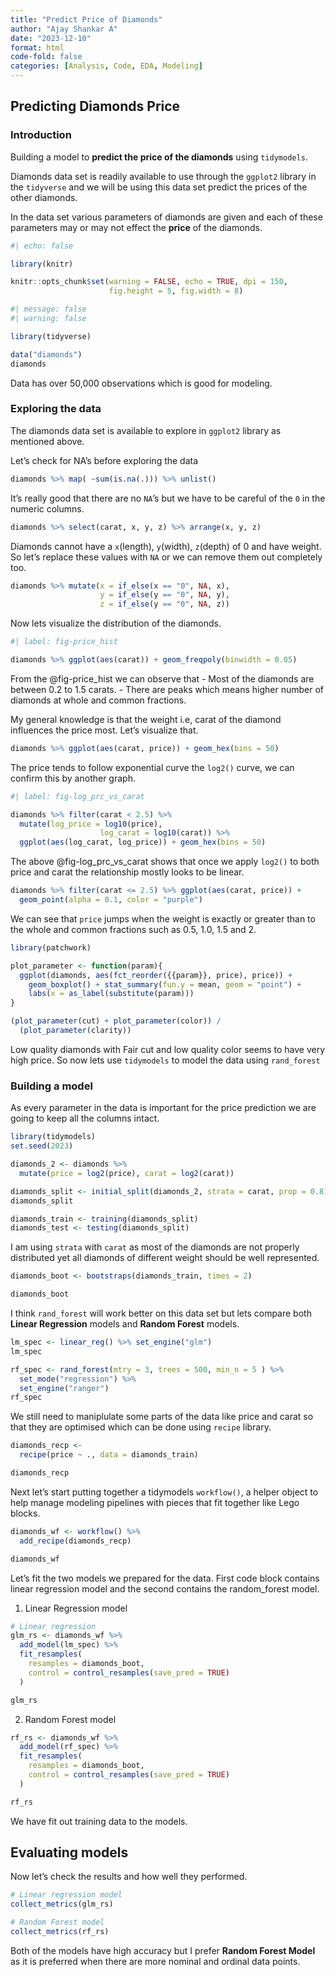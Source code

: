 ```yaml
---
title: "Predict Price of Diamonds"
author: "Ajay Shankar A"
date: "2023-12-10"
format: html
code-fold: false
categories: [Analysis, Code, EDA, Modeling]
---
```


## Predicting Diamonds Price

### Introduction

Building a model to **predict the price of the diamonds** using `tidymodels`.

  Diamonds data set is readily available to use through the `ggplot2` library in the `tidyverse` and we will be using this data set predict the prices of the other diamonds.

In the data set various parameters of diamonds are given and each of these parameters may or may not effect the **price** of the diamonds.


```r
#| echo: false

library(knitr)

knitr::opts_chunk$set(warning = FALSE, echo = TRUE, dpi = 150,
                      fig.height = 5, fig.width = 8)

```

```r
#| message: false
#| warning: false

library(tidyverse)

data("diamonds")
diamonds

```
Data has over 50,000 observations which is good for modeling.

### Exploring the data

The diamonds data set is available to explore in `ggplot2` library as mentioned above.

Let's check for NA's before exploring the data

```r

diamonds %>% map( ~sum(is.na(.))) %>% unlist()

```

It's really good that there are no `NA`'s but we have to be careful of the `0` in the numeric columns.

```r

diamonds %>% select(carat, x, y, z) %>% arrange(x, y, z)

```
Diamonds cannot have a `x`(length), `y`(width), `z`(depth) of 0 and have weight. So let's replace these values with `NA` or we can remove them out completely too.

```r

diamonds %>% mutate(x = if_else(x == "0", NA, x),
                    y = if_else(y == "0", NA, y),
                    z = if_else(y == "0", NA, z))

```

Now lets visualize the distribution of the diamonds.

```r
#| label: fig-price_hist

diamonds %>% ggplot(aes(carat)) + geom_freqpoly(binwidth = 0.05)

```
From the @fig-price_hist we can observe that
- Most of the diamonds are between 0.2 to 1.5 carats.
- There are peaks which means higher number of diamonds at whole and common fractions.

My general knowledge is that the weight i.e, carat of the diamond influences the price most. Let's visualize that.


```r

diamonds %>% ggplot(aes(carat, price)) + geom_hex(bins = 50)

```

The price tends to follow exponential curve the `log2()` curve, we can confirm this by another graph.

```r
#| label: fig-log_prc_vs_carat

diamonds %>% filter(carat < 2.5) %>% 
  mutate(log_price = log10(price),
                    log_carat = log10(carat)) %>% 
  ggplot(aes(log_carat, log_price)) + geom_hex(bins = 50)
```

The above @fig-log_prc_vs_carat shows that once we apply `log2()` to both price and carat the relationship mostly looks to be linear.

```r
diamonds %>% filter(carat <= 2.5) %>% ggplot(aes(carat, price)) +
  geom_point(alpha = 0.1, color = "purple")
```

We can see that `price` jumps when the weight is exactly or greater than to the whole and common fractions such as 0.5, 1.0, 1.5 and 2.


```r
library(patchwork)

plot_parameter <- function(param){
  ggplot(diamonds, aes(fct_reorder({{param}}, price), price)) +
    geom_boxplot() + stat_summary(fun.y = mean, geom = "point") +
    labs(x = as_label(substitute(param)))
}

(plot_parameter(cut) + plot_parameter(color)) /
  (plot_parameter(clarity))

```

Low quality diamonds with Fair cut and low quality color seems to have very high price. So now lets use `tidymodels` to model the data using `rand_forest`


### Building a model

As every parameter in the data is important for the price prediction we are going to keep all the columns intact.

```r

library(tidymodels)
set.seed(2023)

diamonds_2 <- diamonds %>% 
  mutate(price = log2(price), carat = log2(carat))

diamonds_split <- initial_split(diamonds_2, strata = carat, prop = 0.8)
diamonds_split

diamonds_train <- training(diamonds_split)
diamonds_test <- testing(diamonds_split)


```

I am using `strata` with `carat` as most of the diamonds are not properly distributed yet all diamonds of different weight should be well represented.
```r

diamonds_boot <- bootstraps(diamonds_train, times = 2)

diamonds_boot
```

I think `rand_forest` will work better on this data set but lets compare both **Linear Regression** models and **Random Forest** models.

```r

lm_spec <- linear_reg() %>% set_engine("glm")
lm_spec

rf_spec <- rand_forest(mtry = 3, trees = 500, min_n = 5 ) %>% 
  set_mode("regression") %>% 
  set_engine("ranger")
rf_spec

```

We still need to maniplulate some parts of the data like price and carat so that they are optimised which can be done using `recipe` library.

```r

diamonds_recp <- 
  recipe(price ~ ., data = diamonds_train)

diamonds_recp
```


Next let's start putting together a tidymodels `workflow()`, a helper object to help manage modeling pipelines with pieces that fit together like Lego blocks.

```r

diamonds_wf <- workflow() %>%
  add_recipe(diamonds_recp)

diamonds_wf

```

Let's fit the two models we prepared for the data. First code block contains linear regression model and the second contains the random_forest model.

1. Linear Regression model
```r
# Linear regression
glm_rs <- diamonds_wf %>% 
  add_model(lm_spec) %>% 
  fit_resamples(
    resamples = diamonds_boot,
    control = control_resamples(save_pred = TRUE)
  )

glm_rs

```
2. Random Forest model
```r

rf_rs <- diamonds_wf %>% 
  add_model(rf_spec) %>% 
  fit_resamples(
    resamples = diamonds_boot,
    control = control_resamples(save_pred = TRUE)
  )

rf_rs

```

We have fit out training data to the models.

## Evaluating models

Now let's check the results and how well they performed.

```r
# Linear regression model
collect_metrics(glm_rs)

```


```r

# Random Forest model
collect_metrics(rf_rs)

```

Both of the models have high accuracy but I prefer **Random Forest Model** as it is preferred when there are more nominal and ordinal data points.




